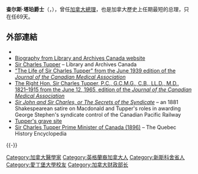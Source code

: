 {{noteTA
|1=zh-hk:查理斯;zh-tw:查爾斯; zh-cn:查尔斯
}}
{{Infobox President
| original_name ={{lang|en|Charles Tupper}}
| image =Sir charles tupper.jpg
| caption       =
| country       =[[加拿大|加拿大]]
| order         = 6
| term_start    =1896年5月1日 
| term_end      =1896年7月8日
| office = 加拿大總理
| vice_occupation=
| vice_president=
| predecessor   = [[麥肯齊·鮑威爾|麥肯齊·鮑威爾]]
| successor     = [[威爾弗里德·勞雷爾|威爾弗里德·勞雷爾]]
| birth_date    = 1821年7月2日
| birth_place   ={{CAN}}[[新斯科細亞|新斯科細亞]][[阿默斯特_(新斯科舍省)|阿默斯特]]
| death_date    =1915年10月30日（94歲）
| death_place   ={{ENG}}[[肯特郡|肯特郡]][[貝克里斯希斯|貝克里斯希斯]]
| resting_place ={{CAN}}[[新斯科細亞|新斯科細亞]][[哈利法克斯|哈利法克斯]]{{link-en|哈利法克斯聖約翰公墓|St. John's Cemetery (Halifax, Nova Scotia)|聖約翰公墓}}
| religion      =[[浸信會|浸信會]]
| profession    =[[醫師|內科醫師]]
| spouse        = 
|alma_mater     = [[爱丁堡大学|爱丁堡大学]]
| party         = [[加拿大保守黨|加拿大保守黨]]
}} 

'''查尔斯·塔珀爵士'''（'''{{lang|en|Sir Charles Tupper}}'''，{{bd|1821年|7月2日|1915年|10月30日|catIdx=T}}），曾任[[加拿大總理|加拿大總理]]，也是加拿大歷史上任期最短的总理，只在任69天。

== 外部連結 ==
{{wikisource author}}
{{commons category|Charles Tupper}}
*{{Canadian Parliament links|parliament=|parlinfo=6179|openparl=}}
*[https://web.archive.org/web/20071218225008/http://www.collectionscanada.gc.ca/confederation/023001-2420-e.html Biography from Library and Archives Canada website]
*[http://www.collectionscanada.gc.ca/2/4/h4-3150-e.html Sir Charles Tupper] {{Wayback|url=http://www.collectionscanada.gc.ca/2/4/h4-3150-e.html |date=20180504183302 }} – Library and Archives Canada
*[http://www.pubmedcentral.nih.gov/articlerender.fcgi?artid=537260 "The Life of Sir Charles Tupper" from the June 1939 edition of the ''Journal of the Canadian Medical Association'']
*[http://www.pubmedcentral.nih.gov/articlerender.fcgi?artid=1928408 The Right Hon. Sir Charles Tupper, P.C., G.C.M.G., C.B., LL.D., M.D., 1821–1915 from the June 12, 1965, edition of the ''Journal of the Canadian Medical Association'']
*[http://www.canadianshakespeares.ca/a_sirjohn.cfm ''Sir John and Sir Charles, or The Secrets of the Syndicate''] {{Wayback|url=http://www.canadianshakespeares.ca/a_sirjohn.cfm |date=20181218201627 }} – an 1881 Shakespearean satire on Macdonald and Tupper's roles in awarding George Stephen's syndicate control of the Canadian Pacific Railway
*[https://web.archive.org/web/20070529172816/http://www.pc.gc.ca/clmhc-hsmbc/pm/Tupper_E.asp Tupper's grave site]
*[http://faculty.marianopolis.edu/c.belanger/quebechistory/encyclopedia/SirCharlesTupper-CanadianHistory.htm Sir Charles Tupper Prime Minister of Canada (1896)] {{Wayback|url=http://faculty.marianopolis.edu/c.belanger/quebechistory/encyclopedia/SirCharlesTupper-CanadianHistory.htm |date=20170324113628 }} – The Quebec History Encyclopedia

{{-}}
{{start box}}
{{s-before|[[麥肯齊·鮑威爾|麥肯齊·鮑威爾]]}}
{{s-title|加拿大总理<br />1896年}}
{{s-after|[[威爾弗里德·勞雷爾|威爾弗里德·勞雷爾]]}}
{{end box}}

{{加拿大總理}}
{{Authority control}}

{{DEFAULTSORT:Tupper, Charles}}

[[Category:加拿大醫學家|Category:加拿大醫學家]]
[[Category:英格蘭裔加拿大人|Category:英格蘭裔加拿大人]]
[[Category:新斯科舍省人|Category:新斯科舍省人]]
[[Category:愛丁堡大學校友|Category:愛丁堡大學校友]]
[[Category:加拿大财政部长|Category:加拿大财政部长]]